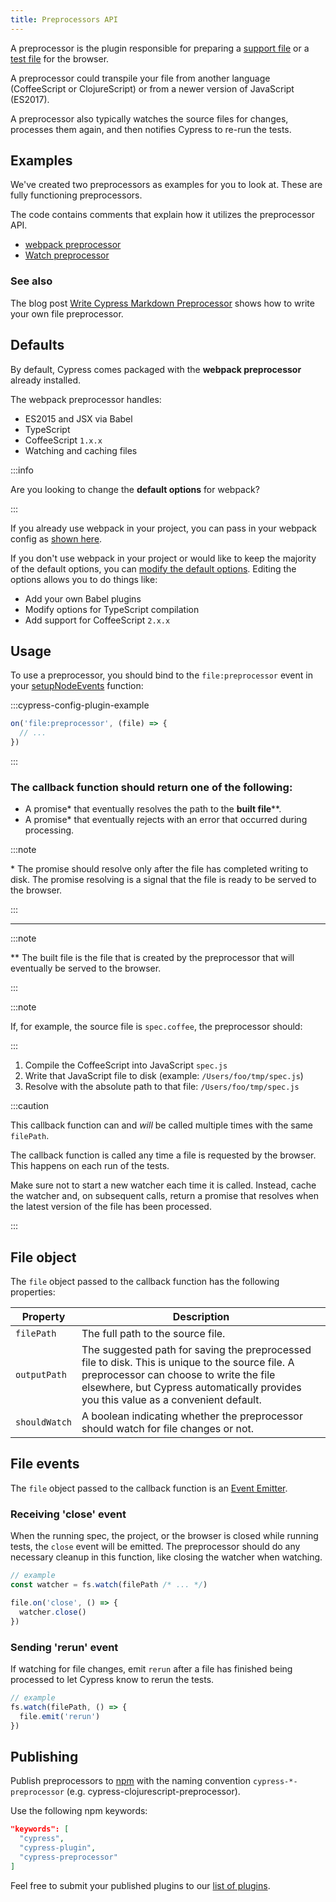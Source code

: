 ```yaml
---
title: Preprocessors API
---
```


A preprocessor is the plugin responsible for preparing a
[support file](/guides/core-concepts/writing-and-organizing-tests#Support-file)
or a [test file](/guides/core-concepts/writing-and-organizing-tests#Test-files)
for the browser.

A preprocessor could transpile your file from another language (CoffeeScript or
ClojureScript) or from a newer version of JavaScript (ES2017).

A preprocessor also typically watches the source files for changes, processes
them again, and then notifies Cypress to re-run the tests.

## Examples

We've created two preprocessors as examples for you to look at. These are fully
functioning preprocessors.

The code contains comments that explain how it utilizes the preprocessor API.

- [webpack preprocessor](https://github.com/cypress-io/cypress/tree/master/npm/webpack-preprocessor)
- [Watch preprocessor](https://github.com/cypress-io/cypress-watch-preprocessor)

### See also

The blog post
[Write Cypress Markdown Preprocessor](https://glebbahmutov.com/blog/write-cypress-preprocessor/)
shows how to write your own file preprocessor.

## Defaults

By default, Cypress comes packaged with the **webpack preprocessor** already
installed.

The webpack preprocessor handles:

- ES2015 and JSX via Babel
- TypeScript
- CoffeeScript `1.x.x`
- Watching and caching files

:::info

Are you looking to change the **default options** for webpack?

:::

If you already use webpack in your project, you can pass in your webpack config
as
[shown here](https://github.com/cypress-io/cypress/tree/develop/npm/webpack-preprocessor#options).

If you don't use webpack in your project or would like to keep the majority of
the default options, you can
[modify the default options](https://github.com/cypress-io/cypress/tree/develop/npm/webpack-preprocessor#modifying-default-options).
Editing the options allows you to do things like:

- Add your own Babel plugins
- Modify options for TypeScript compilation
- Add support for CoffeeScript `2.x.x`

## Usage

<WarningSetupNodeEvents />

To use a preprocessor, you should bind to the `file:preprocessor` event in your
[setupNodeEvents](/guides/tooling/plugins-guide#Using-a-plugin) function:

:::cypress-config-plugin-example

```javascript
on('file:preprocessor', (file) => {
  // ...
})
```

:::

### The callback function should return one of the following:

- A promise\* that eventually resolves the path to the **built file**\*\*.
- A promise\* that eventually rejects with an error that occurred during
  processing.

:::note

\* The promise should resolve only after the file has completed writing to disk.
The promise resolving is a signal that the file is ready to be served to the
browser.

:::

---

:::note

\*\* The built file is the file that is created by the preprocessor that will
eventually be served to the browser.

:::

:::note

If, for example, the source file is `spec.coffee`, the preprocessor should:

:::

1. Compile the CoffeeScript into JavaScript `spec.js`
2. Write that JavaScript file to disk (example: `/Users/foo/tmp/spec.js`)
3. Resolve with the absolute path to that file: `/Users/foo/tmp/spec.js`

:::caution

This callback function can and _will_ be called multiple times with the same
`filePath`.

The callback function is called any time a file is requested by the browser.
This happens on each run of the tests.

Make sure not to start a new watcher each time it is called. Instead, cache the
watcher and, on subsequent calls, return a promise that resolves when the latest
version of the file has been processed.

:::

## File object

The `file` object passed to the callback function has the following properties:

| Property      | Description                                                                                                                                                                                                                       |
| ------------- | --------------------------------------------------------------------------------------------------------------------------------------------------------------------------------------------------------------------------------- |
| `filePath`    | The full path to the source file.                                                                                                                                                                                                 |
| `outputPath`  | The suggested path for saving the preprocessed file to disk. This is unique to the source file. A preprocessor can choose to write the file elsewhere, but Cypress automatically provides you this value as a convenient default. |
| `shouldWatch` | A boolean indicating whether the preprocessor should watch for file changes or not.                                                                                                                                               |

## File events

The `file` object passed to the callback function is an
[Event Emitter](https://nodejs.org/api/events.html#events_class_eventemitter).

### Receiving 'close' event

When the running spec, the project, or the browser is closed while running
tests, the `close` event will be emitted. The preprocessor should do any
necessary cleanup in this function, like closing the watcher when watching.

```javascript
// example
const watcher = fs.watch(filePath /* ... */)

file.on('close', () => {
  watcher.close()
})
```

### Sending 'rerun' event

If watching for file changes, emit `rerun` after a file has finished being
processed to let Cypress know to rerun the tests.

```javascript
// example
fs.watch(filePath, () => {
  file.emit('rerun')
})
```

## Publishing

Publish preprocessors to [npm](https://www.npmjs.com/) with the naming
convention `cypress-*-preprocessor` (e.g. cypress-clojurescript-preprocessor).

Use the following npm keywords:

```json
"keywords": [
  "cypress",
  "cypress-plugin",
  "cypress-preprocessor"
]
```

Feel free to submit your published plugins to our [list of plugins](/plugins).
